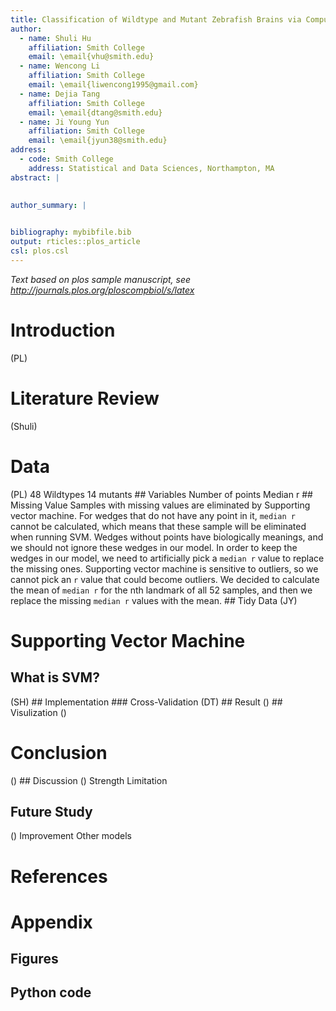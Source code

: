 ```yaml
---
title: Classification of Wildtype and Mutant Zebrafish Brains via Computational Method
author:
  - name: Shuli Hu
    affiliation: Smith College
    email: \email{vhu@smith.edu}
  - name: Wencong Li
    affiliation: Smith College
    email: \email{liwencong1995@gmail.com}
  - name: Dejia Tang
    affiliation: Smith College
    email: \email{dtang@smith.edu}
  - name: Ji Young Yun
    affiliation: Smith College
    email: \email{jyun38@smith.edu}
address:
  - code: Smith College
    address: Statistical and Data Sciences, Northampton, MA
abstract: |
 
  
author_summary: |


bibliography: mybibfile.bib
output: rticles::plos_article
csl: plos.csl
---
```


_Text based on plos sample manuscript, see [http://journals.plos.org/ploscompbiol/s/latex](http://journals.plos.org/ploscompbiol/s/latex)_

# Introduction
(PL)

# Literature Review
(Shuli)

# Data
(PL)
48 Wildtypes
14 mutants
## Variables
Number of points
Median r
## Missing Value
Samples with missing values are eliminated by Supporting vector machine. For wedges that do not have any point in it, `median r` cannot be calculated, which means that these sample will be eliminated when running SVM. Wedges without points have biologically meanings, and we should not ignore these wedges in our model. In order to keep the wedges in our model, we need to artificially pick a `median r` value to replace the missing ones. Supporting vector machine is sensitive to outliers, so we cannot pick an `r` value that could become outliers. We decided to calculate the mean of `median r` for the nth landmark of all 52 samples, and then we replace the missing `median r` values with the mean.
## Tidy Data
(JY)

# Supporting Vector Machine
## What is SVM?
(SH)
## Implementation
### Cross-Validation
(DT)
## Result
()
## Visulization
()

# Conclusion
()
## Discussion
()
Strength
Limitation

## Future Study
()
Improvement
Other models



# References {#references .unnumbered}

# Appendix
## Figures
## Python code


